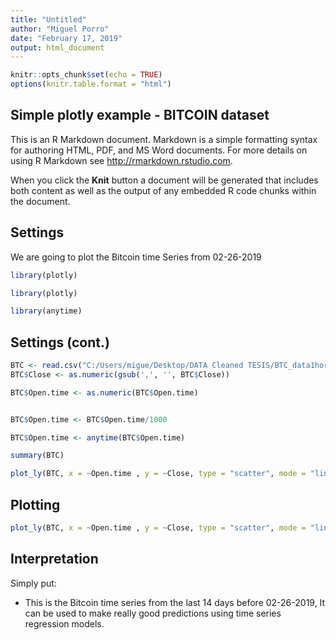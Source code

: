 ---
title: "Untitled"
author: "Miguel Porro"
date: "February 17, 2019"
output: html_document
---



```{r setup, include=FALSE}
knitr::opts_chunk$set(echo = TRUE)
options(knitr.table.format = "html") 
```

Simple plotly example - BITCOIN  dataset
----
This is an R Markdown document. 
Markdown is a simple formatting syntax for authoring HTML, PDF, and MS Word documents. For more details on using R Markdown see <http://rmarkdown.rstudio.com>.

When you click the **Knit** button a document will be generated that includes both content as well as the output of any embedded R code chunks within the document. 



Settings
----
We are going to plot the Bitcoin time Series from 02-26-2019
```{r, eval=FALSE}
library(plotly)
```
```{r, echo=FALSE}
library(plotly)
```
```{r, echo=FALSE}
library(anytime)
```


Settings (cont.)
----
```{r, echo=TRUE}
BTC <- read.csv("C:/Users/migue/Desktop/DATA Cleaned TESIS/BTC_data1hora26-02.csv", header = TRUE, colClasses = "character")
BTC$Close <- as.numeric(gsub(',', '', BTC$Close))

BTC$Open.time <- as.numeric(BTC$Open.time)


BTC$Open.time <- BTC$Open.time/1000

BTC$Open.time <- anytime(BTC$Open.time)

summary(BTC)
```

```{r , eval=FALSE}
plot_ly(BTC, x = ~Open.time , y = ~Close, type = "scatter", mode = "lines")

```


Plotting
----
```{r , echo=FALSE}
plot_ly(BTC, x = ~Open.time , y = ~Close, type = "scatter", mode = "lines")

```

Interpretation
----
Simply put: 

- This is the Bitcoin time series from the last 14 days before 02-26-2019, It can be used to make really good predictions using time series regression models.

  

